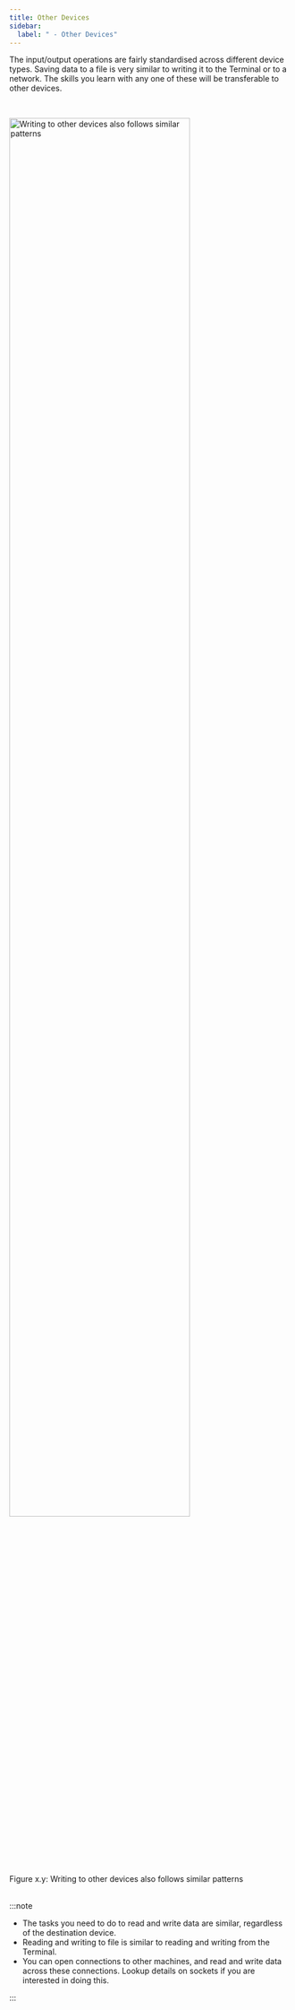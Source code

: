 ```yaml
---
title: Other Devices
sidebar:
  label: " - Other Devices"
---
```



The input/output operations are fairly standardised across different device types. Saving data to a file is very similar to writing it to the Terminal or to a network. The skills you learn with any one of these will be transferable to other devices.


<br/>

<a id="FigureIOotherDevices"></a>
<img src={imgIOotherDevices.src} alt="Writing to other devices also follows similar patterns" width="80%" />
<div class="caption"><span class="caption-figure-nbr">Figure x.y: </span>Writing to other devices also follows similar patterns</div><br/>

:::note

- The tasks you need to do to read and write data are similar, regardless of the destination device.
- Reading and writing to file is similar to reading and writing from the Terminal.
- You can open connections to other machines, and read and write data across these connections. Lookup details on sockets if you are interested in doing this.

:::

